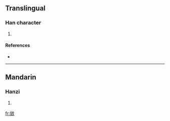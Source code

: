 {{see|敚}}
==Translingual==

===Han character===
{{Han char|rn=66|rad=攴|as=07|sn=11|four=8824<sub>0</sub>|canj=金山人大 (CUOK)}}

# {{defn|Han|sort=攴07}}

====References====
* {{Han ref|kx=0471.110|dkj=13223|dj=0823.110|hdz=21463.060|uh=6553|ud=25939|bh=D5A7|bd=54695}}

----

==Mandarin==

===Hanzi===
{{cmn-hanzi|pin=[[duó]] ([[duo2]])|wg=to<sup>2</sup>}}

# {{defn|Mandarin}}

[[fr:敓]]